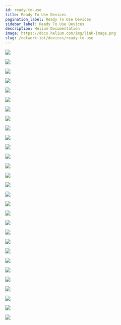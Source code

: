 ```yaml
---
id: ready-to-use
title: Ready To Use Devices
pagination_label: Ready To Use Devices
sidebar_label: Ready To Use Devices
description: Helium Documentation
image: https://docs.helium.com/img/link-image.png
slug: /network-iot/devices/ready-to-use
---
```



<div class="container" style={{ padding: 0 }}>
  <div class="row">
    <div class="col col--6" style={{ marginBottom: 100 }}>
      <a href="/network-iot/devices/ready-to-use/abeeway/abeeway-geolocation-module">
        <img
          className="manufacturericon"
          src={useBaseUrl('img/network-iot/devices/ready-to-use/abeeway/abeeway-logo.png')}
        />
      </a>
      <p></p>
      <a href="/network-iot/devices/ready-to-use/abeeway/abeeway-geolocation-module">
        <ViewDevices />
      </a>
    </div>
    <div class="col col--6" style={{ marginBottom: 100 }}>
      <a href="/network-iot/devices/ready-to-use/adeunis/adeunis-field-test-device">
        <img
          className="manufacturericon"
          src={useBaseUrl('img/network-iot/devices/ready-to-use/adeunis/adeunis-logo.png')}
        />
      </a>
      <p></p>
      <a href="/network-iot/devices/ready-to-use/adeunis/adeunis-field-test-device">
        <ViewDevices />
      </a>
    </div>
    <div class="col col--6" style={{ marginBottom: 100 }}>
      <a href="/network-iot/devices/ready-to-use/aquascope/bvs">
        <img
          className="manufacturericon"
          src={useBaseUrl('img/network-iot/devices/ready-to-use/aquascope/aquascope-logo.png')}
        />
      </a>
      <p></p>
      <a href="/network-iot/devices/ready-to-use/aquascope/bvs">
        <ViewDevices />
      </a>
    </div>
    <div class="col col--6" style={{ marginBottom: 100 }}>
      <a href="/network-iot/devices/ready-to-use/beiselen/radar">
        <img
          className="manufacturericon"
          src={useBaseUrl('img/network-iot/devices/ready-to-use/beiselen/beiselen-logo.png')}
        />
      </a>
      <p></p>
      <a href="/network-iot/devices/ready-to-use/beiselen/radar">
        <ViewDevices />
      </a>
    </div>
    <div class="col col--6" style={{ marginBottom: 100 }}>
      <a href="/network-iot/devices/ready-to-use/boatofficer/boatofficerblue">
        <img
          className="manufacturericon"
          src={useBaseUrl('img/network-iot/devices/ready-to-use/boatofficer/boatofficer-logo.png')}
        />
      </a>
      <p></p>
      <a href="/network-iot/devices/ready-to-use/boatofficer/boatofficerblue">
        <ViewDevices />
      </a>
    </div>
    <div class="col col--6" style={{ marginBottom: 100 }}>
      <a href="/network-iot/devices/ready-to-use/bosch/tps110">
        <img
          className="manufacturericon"
          src={useBaseUrl('img/network-iot/devices/ready-to-use/bosch/bosch-logo.png')}
        />
      </a>
      <p></p>
      <a href="/network-iot/devices/ready-to-use/bosch/tps110">
        <ViewDevices />
      </a>
    </div>
    <div class="col col--6" style={{ marginBottom: 100 }}>
      <a href="/network-iot/devices/ready-to-use/comtac/lpn-td1">
        <img
          className="manufacturericon"
          src={useBaseUrl('img/network-iot/devices/ready-to-use/comtac/comtac-logo.png')}
        />
      </a>
      <p></p>
      <a href="/network-iot/devices/ready-to-use/comtac/lpn-td1">
        <ViewDevices />
      </a>
    </div>
    <div class="col col--6" style={{ marginBottom: 100 }}>
      <a href="/network-iot/devices/ready-to-use/decentlab/dl-iam">
        <img
          className="manufacturericon"
          src={useBaseUrl('img/network-iot/devices/ready-to-use/decentlab/decentlab-logo.png')}
        />
      </a>
      <p></p>
      <a href="/network-iot/devices/ready-to-use/decentlab/dl-iam">
        <ViewDevices />
      </a>
    </div>
    <div class="col col--6" style={{ marginBottom: 100 }}>
      <a href="/network-iot/devices/ready-to-use/develiot/rwmr">
        <img
          className="manufacturericon"
          src={useBaseUrl('img/network-iot/devices/ready-to-use/develiot/develiot-logo.png')}
        />
      </a>
      <p></p>
      <a href="/network-iot/devices/ready-to-use/develiot/rwmr">
        <ViewDevices />
      </a>
    </div>
    <div class="col col--6" style={{ marginBottom: 100 }}>
      <a href="/network-iot/devices/ready-to-use/digital-matter/oyster">
        <img
          className="manufacturericon"
          src={useBaseUrl(
            'img/network-iot/devices/ready-to-use/digital-matter/digital-matter-logo.png',
          )}
        />
      </a>
      <p></p>
      <a href="/network-iot/devices/ready-to-use/digital-matter/oyster">
        <ViewDevices />
      </a>
    </div>
    <div class="col col--6" style={{ marginBottom: 100 }}>
      <a href="/network-iot/devices/ready-to-use/dragino/rs485-ln">
        <img
          className="manufacturericon"
          src={useBaseUrl('img/network-iot/devices/ready-to-use/dragino/dragino-logo.png')}
        />
      </a>
      <p></p>
      <a href="/network-iot/devices/ready-to-use/dragino/rs485-ln">
        <ViewDevices />
      </a>
    </div>
    <div class="col col--6" style={{ marginBottom: 100 }}>
      <a href="/network-iot/devices/ready-to-use/imst/range-extender">
        <img
          className="manufacturericon"
          src={useBaseUrl('img/network-iot/devices/ready-to-use/imst/imst-logo.png')}
        />
      </a>
      <p></p>
      <a href="/network-iot/devices/ready-to-use/imst/range-extender">
        <ViewDevices />
      </a>
    </div>
    <div class="col col--6" style={{ marginBottom: 100 }}>
      <a href="/network-iot/devices/ready-to-use/iotsens/sound-monitor">
        <img
          className="manufacturericon"
          src={useBaseUrl('img/network-iot/devices/ready-to-use/iotsens/iotsens-logo.png')}
        />
      </a>
      <p></p>
      <a href="/network-iot/devices/ready-to-use/iotsens/sound-monitor">
        <ViewDevices />
      </a>
    </div>
    <div class="col col--6" style={{ marginBottom: 100 }}>
      <a href="/network-iot/devices/ready-to-use/izinto/izi-io-4840">
        <img
          className="manufacturericon"
          src={useBaseUrl('img/network-iot/devices/ready-to-use/izinto/izinto-logo.png')}
        />
      </a>
      <p></p>
      <a href="/network-iot/devices/ready-to-use/izinto/izi-io-4840">
        <ViewDevices />
      </a>
    </div>
    <div class="col col--6" style={{ marginBottom: 100 }}>
      <a href="/network-iot/devices/ready-to-use/laird/rs1xx-temp-rh-sensor">
        <img
          className="manufacturericon"
          src={useBaseUrl('img/network-iot/devices/ready-to-use/laird/laird-logo.png')}
        />
      </a>
      <p></p>
      <a href="/network-iot/devices/ready-to-use/laird/rs1xx-temp-rh-sensor">
        <ViewDevices />
      </a>
    </div>
    <div class="col col--6" style={{ marginBottom: 100 }}>
      <a href="/network-iot/devices/ready-to-use/mcf88/mcf-lw06davk">
        <img
          className="manufacturericon"
          src={useBaseUrl('img/network-iot/devices/ready-to-use/mcf88/mcf88-logo.png')}
        />
      </a>
      <p></p>
      <a href="/network-iot/devices/ready-to-use/mcf88/mcf-lw06davk">
        <ViewDevices />
      </a>
    </div>
    <div class="col col--6" style={{ marginBottom: 100 }}>
      <a href="/network-iot/devices/ready-to-use/mclimate/vicki">
        <img
          className="manufacturericon"
          src={useBaseUrl('img/network-iot/devices/ready-to-use/mclimate/mclimate-logo.png')}
        />
      </a>
      <p></p>
      <a href="/network-iot/devices/ready-to-use/mclimate/vicki">
        <ViewDevices />
      </a>
    </div>
    <div class="col col--6" style={{ marginBottom: 100 }}>
      <a href="/network-iot/devices/ready-to-use/milesight-iot/am107">
        <img
          className="manufacturericon"
          src={useBaseUrl(
            'img/network-iot/devices/ready-to-use/milesight-iot/milesight-iot-logo.png',
          )}
        />
      </a>
      <p></p>
      <a href="/network-iot/devices/ready-to-use/milesight-iot/am107">
        <ViewDevices />
      </a>
    </div>
    <div class="col col--6" style={{ marginBottom: 100 }}>
      <a href="/network-iot/devices/ready-to-use/moko/lw001-bg">
        <img
          className="manufacturericon"
          src={useBaseUrl('img/network-iot/devices/ready-to-use/moko/moko-logo.png')}
        />
      </a>
      <p></p>
      <a href="/network-iot/devices/ready-to-use/moko/lw001-bg">
        <ViewDevices />
      </a>
    </div>
    <div class="col col--6" style={{ marginBottom: 100 }}>
      <a href="/network-iot/devices/ready-to-use/netvox/r311a">
        <img
          className="manufacturericon"
          src={useBaseUrl('img/network-iot/devices/ready-to-use/netvox/netvox-logo.png')}
        />
      </a>
      <p></p>
      <a href="/network-iot/devices/ready-to-use/netvox/r311a">
        <ViewDevices />
      </a>
    </div>
    <div class="col col--6" style={{ marginBottom: 100 }}>
      <a href="/network-iot/devices/ready-to-use/nwave/nps310sm">
        <img
          className="manufacturericon"
          src={useBaseUrl('img/network-iot/devices/ready-to-use/nwave/nwave-logo.png')}
        />
      </a>
      <p></p>
      <a href="/network-iot/devices/ready-to-use/nwave/nps310sm">
        <ViewDevices />
      </a>
    </div>
    <div class="col col--6" style={{ marginBottom: 100 }}>
      <a href="/network-iot/devices/ready-to-use/rakwireless/rak7204">
        <img
          className="manufacturericon"
          src={useBaseUrl('img/network-iot/devices/ready-to-use/rakwireless/rakwireless-logo.png')}
        />
      </a>
      <p></p>
      <a href="/network-iot/devices/ready-to-use/rakwireless/rak7204">
        <ViewDevices />
      </a>
    </div>
    <div class="col col--6" style={{ marginBottom: 100 }}>
      <a href="/network-iot/devices/ready-to-use/seeed-studio/sensecap-soil-th">
        <img
          className="manufacturericon"
          src={useBaseUrl(
            'img/network-iot/devices/ready-to-use/seeed-studio/seeed-studio-logo.png',
          )}
        />
      </a>
      <p></p>
      <a href="/network-iot/devices/ready-to-use/seeed-studio/sensecap-soil-th">
        <ViewDevices />
      </a>
    </div>
    <div class="col col--6" style={{ marginBottom: 100 }}>
      <a href="/network-iot/devices/ready-to-use/sensedge/senstick-pro">
        <img
          className="manufacturericon"
          src={useBaseUrl('img/network-iot/devices/ready-to-use/sensedge/sensedge-logo.png')}
        />
      </a>
      <p></p>
      <a href="/network-iot/devices/ready-to-use/sensedge/senstick-pro">
        <ViewDevices />
      </a>
    </div>
    <div class="col col--6" style={{ marginBottom: 100 }}>
      <a href="/network-iot/devices/ready-to-use/tektelic/t000489x-smart-room-base">
        <img
          className="manufacturericon"
          src={useBaseUrl('img/network-iot/devices/ready-to-use/tektelic/tektelic-logo.png')}
        />
      </a>
      <p></p>
      <a href="/network-iot/devices/ready-to-use/tektelic/t000489x-smart-room-base">
        <ViewDevices />
      </a>
    </div>
    <div class="col col--6" style={{ marginBottom: 100 }}>
      <a href="/network-iot/devices/ready-to-use/tekzitel/tekzipark">
        <img
          className="manufacturericon"
          src={useBaseUrl('img/network-iot/devices/ready-to-use/tekzitel/tekzitel-logo.png')}
        />
      </a>
      <p></p>
      <a href="/network-iot/devices/ready-to-use/tekzitel/tekzipark">
        <ViewDevices />
      </a>
    </div>
    <div class="col col--6" style={{ marginBottom: 100 }}>
      <a href="/network-iot/devices/ready-to-use/the-things-products/the-things-node">
        <img
          className="manufacturericon"
          src={useBaseUrl('img/network-iot/devices/ready-to-use/the-things-products/ttn-logo.png')}
        />
      </a>
      <p></p>
      <a href="/network-iot/devices/ready-to-use/the-things-products/the-things-node">
        <ViewDevices />
      </a>
    </div>
    <div class="col col--6" style={{ marginBottom: 100 }}>
      <a href="/network-iot/devices/ready-to-use/victor/victor-trap-v4xx">
        <img
          className="manufacturericon"
          src={useBaseUrl('img/network-iot/devices/ready-to-use/victor/victor-logo.png')}
        />
      </a>
      <p></p>
      <a href="/network-iot/devices/ready-to-use/victor/victor-trap-v4xx">
        <ViewDevices />
      </a>
    </div>
    <div class="col col--6" style={{ marginBottom: 100 }}>
      <a href="/network-iot/devices/ready-to-use/origo/lorawan-watch">
        <img
          className="manufacturericon"
          src={useBaseUrl('img/network-iot/devices/ready-to-use/origo/origo-logo.png')}
        />
      </a>
      <p></p>
      <a href="/network-iot/devices/ready-to-use/origo/lorawan-watch">
        <ViewDevices />
      </a>
    </div>
  </div>
</div>

